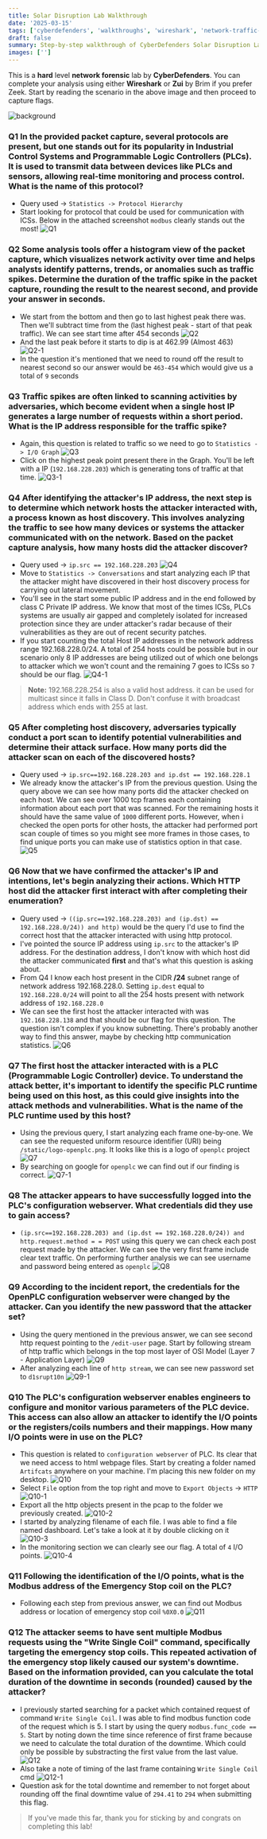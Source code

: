 ```yaml
---
title: Solar Disruption Lab Walkthrough
date: '2025-03-15'
tags: ['cyberdefenders', 'walkthroughs', 'wireshark', 'network-traffic-analysis']
draft: false
summary: Step-by-step walkthrough of CyberDefenders Solar Disruption Lab
images: ['']
---
```


This is a **hard** level **network forensic** lab by **CyberDefenders**. You can complete your analysis using either **Wireshark** or **Zui** by Brim if you prefer Zeek. Start by reading the scenario in the above image and then proceed to capture flags.

![background](/static/images/SolarDisruption/background.png)

### Q1 In the provided packet capture, several protocols are present, but one stands out for its popularity in Industrial Control Systems and Programmable Logic Controllers (PLCs). It is used to transmit data between devices like PLCs and sensors, allowing real-time monitoring and process control. What is the name of this protocol?

- Query used -> `Statistics -> Protocol Hierarchy`
- Start looking for protocol that could be used for communication with ICSs. Below in the attached screenshot `modbus` clearly stands out the most! ![Q1](/static/images/SolarDisruption/Q1.png)

### Q2 Some analysis tools offer a histogram view of the packet capture, which visualizes network activity over time and helps analysts identify patterns, trends, or anomalies such as traffic spikes. Determine the duration of the traffic spike in the packet capture, rounding the result to the nearest second, and provide your answer in seconds.

- We start from the bottom and then go to last highest peak there was. Then we'll subtract time from the (last highest peak - start of that peak traffic). We can see start time after 454 seconds ![Q2](/static/images/SolarDisruption/Q2.png)
- And the last peak before it starts to dip is at 462.99 (Almost 463) ![Q2-1](/static/images/SolarDisruption/Q2-1.png)
- In the question it's mentioned that we need to round off the result to nearest second so our answer would be `463-454` which would give us a total of `9` seconds

### Q3 Traffic spikes are often linked to scanning activities by adversaries, which become evident when a single host IP generates a large number of requests within a short period. What is the IP address responsible for the traffic spike?

- Again, this question is related to traffic so we need to go to `Statistics -> I/O Graph` ![Q3](/static/images/SolarDisruption/Q3.png)
- Click on the highest peak point present there in the Graph. You'll be left with a IP (`192.168.228.203`) which is generating tons of traffic at that time. ![Q3-1](/static/images/SolarDisruption/Q3-1.png)

### Q4 After identifying the attacker's IP address, the next step is to determine which network hosts the attacker interacted with, a process known as host discovery. This involves analyzing the traffic to see how many devices or systems the attacker communicated with on the network. Based on the packet capture analysis, how many hosts did the attacker discover?

- Query used -> `ip.src == 192.168.228.203` ![Q4](/static/images/SolarDisruption/Q4.png)
- Move to `Statistics -> Conversations` and start analyzing each IP that the attacker might have discovered in their host discovery process for carrying out lateral movement.
- You'll see in the start some public IP address and in the end followed by class C Private IP address. We know that most of the times ICSs, PLCs systems are usually air gapped and completely isolated for increased protection since they are under attacker's radar because of their vulnerabilities as they are out of recent security patches.
- If you start counting the total Host IP addresses in the network address range 192.168.228.0/24. A total of 254 hosts could be possible but in our scenario only 8 IP addresses are being utilized out of which one belongs to attacker which we won't count and the remaining 7 goes to ICSs so `7` should be our flag. ![Q4-1](/static/images/SolarDisruption/Q4-1.png)

> **Note:** 192.168.228.254 is also a valid host address. it can be used for multicast since it falls in Class D. Don't confuse it with broadcast address which ends with 255 at last.

### Q5 After completing host discovery, adversaries typically conduct a port scan to identify potential vulnerabilities and determine their attack surface. How many ports did the attacker scan on each of the discovered hosts?

- Query used -> `ip.src==192.168.228.203 and ip.dst == 192.168.228.1`
- We already know the attacker's IP from the previous question. Using the query above we can see how many ports did the attacker checked on each host. We can see over 1000 tcp frames each containing information about each port that was scanned. For the remaining hosts it should have the same value of `1000` different ports. However, when i checked the open ports for other hosts, the attacker had performed port scan couple of times so you might see more frames in those cases, to find unique ports you can make use of statistics option in that case. ![Q5](/static/images/SolarDisruption/Q5.png)

### Q6 Now that we have confirmed the attacker's IP and intentions, let's begin analyzing their actions. Which HTTP host did the attacker first interact with after completing their enumeration?

- Query used -> `((ip.src==192.168.228.203) and (ip.dst) == 192.168.228.0/24)) and http)` would be the query I'd use to find the correct host that the attacker interacted with using http protocol.
- I've pointed the source IP address using `ip.src` to the attacker's IP address. For the destination address, I don't know with which host did the attacker communicated **first** and that's what this question is asking about.
- From Q4 I know each host present in the CIDR **/24** subnet range of network address 192.168.228.0. Setting `ip.dest` equal to `192.168.228.0/24` will point to all the 254 hosts present with network address of `192.168.228.0`
- We can see the first host the attacker interacted with was `192.168.228.138` and that should be our flag for this question. The question isn't complex if you know subnetting. There's probably another way to find this answer, maybe by checking http communication statistics. ![Q6](/static/images/SolarDisruption/Q6.png)

### Q7 The first host the attacker interacted with is a PLC (Programmable Logic Controller) device. To understand the attack better, it's important to identify the specific PLC runtime being used on this host, as this could give insights into the attack methods and vulnerabilities. What is the name of the PLC runtime used by this host?

- Using the previous query, I start analyzing each frame one-by-one. We can see the requested uniform resource identifier (URI) being `/static/logo-openplc.png`. It looks like this is a logo of `openplc` project ![Q7](/static/images/SolarDisruption/Q7.png)
- By searching on google for `openplc` we can find out if our finding is correct. ![Q7-1](/static/images/SolarDisruption/Q7-1.png)

### Q8 The attacker appears to have successfully logged into the PLC's configuration webserver. What credentials did they use to gain access?

- `(ip.src==192.168.228.203) and (ip.dst == 192.168.228.0/24)) and http.request.method = = POST` using this query we can check each post request made by the attacker. We can see the very first frame include clear text traffic. On performing further analysis we can see username and password being entered as `openplc` ![Q8](/static/images/SolarDisruption/Q8.png)

### Q9 According to the incident report, the credentials for the OpenPLC configuration webserver were changed by the attacker. Can you identify the new password that the attacker set?

- Using the query mentioned in the previous answer, we can see second http request pointing to the `/edit-user` page. Start by following stream of http traffic which belongs in the top most layer of OSI Model (Layer 7 - Application Layer) ![Q9](/static/images/SolarDisruption/Q9.png)
- After analyzing each line of `http stream`, we can see new password set to `d1srupt10n` ![Q9-1](/static/images/SolarDisruption/Q9-1.png)

### Q10 The PLC's configuration webserver enables engineers to configure and monitor various parameters of the PLC device. This access can also allow an attacker to identify the I/O points or the registers/coils numbers and their mappings. How many I/O points were in use on the PLC?

- This question is related to `configuration webserver` of PLC. Its clear that we need access to html webpage files. Start by creating a folder named `Artifcats` anywhere on your machine. I'm placing this new folder on my desktop. ![Q10](/static/images/SolarDisruption/Q10.png)
- Select `File` option from the top right and move to `Export Objects` -> `HTTP` ![Q10-1](/static/images/SolarDisruption/Q10-1.png)
- Export all the http objects present in the pcap to the folder we previously created. ![Q10-2](/static/images/SolarDisruption/Q10-2.png)
- I started by analyzing filename of each file. I was able to find a file named dashboard. Let's take a look at it by double clicking on it ![Q10-3](/static/images/SolarDisruption/Q10-3.png)
- In the monitoring section we can clearly see our flag. A total of `4` I/O points. ![Q10-4](/static/images/SolarDisruption/Q10-4.png)

### Q11 Following the identification of the I/O points, what is the Modbus address of the Emergency Stop coil on the PLC?

- Following each step from previous answer, we can find out Modbus address or location of emergency stop coil `%0X0.0` ![Q11](/static/images/SolarDisruption/Q11.png)

### Q12 The attacker seems to have sent multiple Modbus requests using the "Write Single Coil" command, specifically targeting the emergency stop coils. This repeated activation of the emergency stop likely caused our system's downtime. Based on the information provided, can you calculate the total duration of the downtime in seconds (rounded) caused by the attacker?

- I previously started searching for a packet which contained request of command `Write Single Coil`. I was able to find modbus function code of the request which is 5. I start by using the query `modbus.func_code == 5`. Start by noting down the time since reference of first frame because we need to calculate the total duration of the downtime. Which could only be possible by substracting the first value from the last value. ![Q12](/static/images/SolarDisruption/Q12.png)
- Also take a note of timing of the last frame containing `Write Single Coil` cmd ![Q12-1](/static/images/SolarDisruption/Q12-1.png)
- Question ask for the total downtime and remember to not forget about rounding off the final downtime value of `294.41` to `294` when submitting this flag.

> If you've made this far, thank you for sticking by and congrats on completing this lab!

